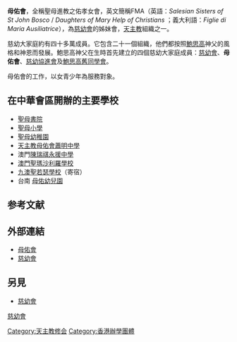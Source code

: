 {{infobox Organization
|name             = 母佑會<br /> <small>聖母進教之佑孝女會<br />''Daughters of Mary Help of Christians'' </small>
|image            = 
|caption          = 
|formation        = 1872年8月5日
|founder          = [[聖若望·鮑思高|聖若望·鮑思高]]<br /> 聖瑪沙利羅
|type             = [[天主教|天主教]]女修會
|purpose          = 為女青年服務
|headquarters     = [[羅馬|羅馬]]
|region_served    = 
|membership       = 
|leader_title     = 總會長
|leader_name      = Madre Yvonne Reungoat
|main_organ       = 總部議會
|parent_organization = [[慈幼會|慈幼會]]
|website          = http://www.cgfmanet.org/
}}

'''母佑會'''，全稱聖母進教之佑孝女會，英文簡稱FMA（英語：''Salesian Sisters of St John Bosco'' / ''Daughters of Mary Help of Christians'' ；義大利語：''Figlie di Maria Ausiliatrice''），為[[慈幼會|慈幼會]]的姊妹會，[[天主教|天主教]]組織之一。

慈幼大家庭約有四十多萬成員。它包含二十一個組織，他們都按照[[鮑思高|鮑思高]]神父的風格和神恩而發展。鮑思高神父在生時首先建立的四個慈幼大家庭成員：[[慈幼會|慈幼會]]、'''母佑會'''、[[慈幼協進會|慈幼協進會]]及[[鮑思高舊同學會|鮑思高舊同學會]]。

母佑會的工作，以女青少年為服務對象。

== 在中華會區開辦的主要學校 ==
*[[聖母書院|聖母書院]] 
*[[聖母小學|聖母小學]] 
*[[聖母幼稚園|聖母幼稚園]] 
*[[天主教母佑會蕭明中學|天主教母佑會蕭明中學]] 
*澳門[[陳瑞祺永援中學|陳瑞祺永援中學]]
*[[澳門聖瑪沙利羅學校|澳門聖瑪沙利羅學校]]
*[[九澳聖若瑟學校|九澳聖若瑟學校]]（寄宿）
*台南 [[母佑幼兒園|母佑幼兒園]]

== 参考文献 ==
{{Reflist}}

== 外部連結 ==
*[https://web.archive.org/web/20090406104909/http://www.cgfmanet.org/default.asp?sez=0&sotsez=0&detSotSez=0&doc=0&Lingua=2 母佑會]
*[http://www.sdb.org 慈幼會] {{Wayback|url=http://www.sdb.org/ |date=20110721093852 }}

== 另見 ==
*[[慈幼會|慈幼會]]

[[Category:天主教修会|Category:天主教修会]]
[[category:慈幼會|]]
[[Category:香港辦學團體|Category:香港辦學團體]]